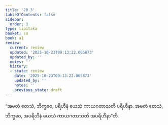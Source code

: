 ```yaml
---
title: '20.3'
tableOfContents: false
sidebar:
  order: 3
type: tipitaka
basket: su
book: a1
review:
  current: review
  updated: '2025-10-23T09:13:22.065873'
  updated_by: ''
  notes: ''
  history:
  - state: review
    date: '2025-10-23T09:13:22.065873'
    updated_by: ''
    notes: ''
    previous_state: draft
---
```



<ReviewStatus review={frontmatter.review} showDetails={true} />

<HypothesisAnnotation frontmatter={frontmatter} />

<DynamicBreadcrumb />

<Division number="602" book="a1" e="ch" v="15" p="47">

<Paragraph number="471" book="a1">
“အမတံ တေသံ, ဘိက္ခဝေ, ပရိဟီနံ ယေသံ ကာယဂတာသတိ ပရိဟီနာ. အမတံ တေသံ, ဘိက္ခဝေ, အပရိဟီနံ ယေသံ ကာယဂတာသတိ အပရိဟီနာ”တိ.
</Paragraph>
</Division>